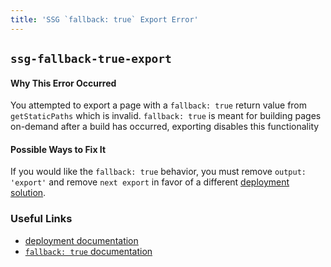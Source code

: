 ```yaml
---
title: 'SSG `fallback: true` Export Error'
---
```


## `ssg-fallback-true-export`

#### Why This Error Occurred

You attempted to export a page with a `fallback: true` return value from `getStaticPaths` which is invalid. `fallback: true` is meant for building pages on-demand after a build has occurred, exporting disables this functionality

#### Possible Ways to Fix It

If you would like the `fallback: true` behavior, you must remove `output: 'export'` and remove `next export` in favor of a different [deployment solution](/docs/pages/building-your-application/deploying).

### Useful Links

- [deployment documentation](/docs/pages/building-your-application/deploying#vercel-recommended)
- [`fallback: true` documentation](/docs/api-reference/data-fetching/get-static-paths#fallback-true)
